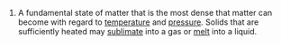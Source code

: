#A fundamental state of matter that is the most dense that matter can become with regard to [[temperature]] and [[pressure]].  Solids that are sufficiently heated may [[sublimate]] into a gas or [[melt]] into a liquid.
